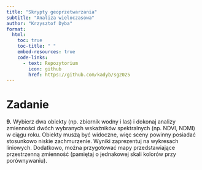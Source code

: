 ```yaml
---
title: "Skrypty geoprzetwarzania"
subtitle: "Analiza wieloczasowa"
author: "Krzysztof Dyba"
format:
  html:
    toc: true
    toc-title: " "
    embed-resources: true
    code-links:
      - text: Repozytorium
        icon: github
        href: https://github.com/kadyb/sg2025
---
```


# Zadanie

**9.** Wybierz dwa obiekty (np. zbiornik wodny i las) i dokonaj analizy
zmienności dwóch wybranych wskaźników spektralnych (np. NDVI, NDMI) w ciągu
roku. Obiekty muszą być widoczne, więc sceny powinny posiadać stosunkowo
niskie zachmurzenie. Wyniki zaprezentuj na wykresach liniowych. Dodatkowo,
można przygotować mapy przedstawiające przestrzenną zmienność (pamiętaj o 
jednakowej skali kolorów przy porównywaniu).
